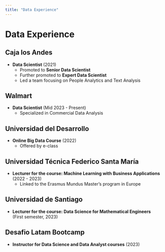 ```yaml
---
title: "Data Experience"
---
```

# Data Experience

## **Caja los Andes**
- **Data Scientist** (2021)
  - Promoted to **Senior Data Scientist**
  - Further promoted to **Expert Data Scientist**
  - Led a team focusing on People Analytics and Text Analysis

## **Walmart**
- **Data Scientist** (Mid 2023 - Present)
  - Specialized in Commercial Data Analysis

## **Universidad del Desarrollo**
- **Online Big Data Course** (2022)
  - Offered by e-class

## **Universidad Técnica Federico Santa María**
- **Lecturer for the course: Machine Learning with Business Applications** (2022 - 2023)
  - Linked to the Erasmus Mundus Master's program in Europe

## **Universidad de Santiago**
- **Lecturer for the course: Data Science for Mathematical Engineers** (First semester, 2023)

## **Desafio Latam Bootcamp**
- **Instructor for Data Science and Data Analyst courses** (2023)
